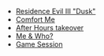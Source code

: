 - [Residence Evil III "Dusk"](/dusk)
- [Comfort Me](https://x.com/AMazeFest/status/1922018585972543997)
- [After Hours takeover](https://www.instagram.com/p/DKb5j52M-by/)
- [Me & Who?](https://www.instagram.com/p/DEVCxX8NlGe/?img_index=1)
- [Game Session](https://www.instagram.com/p/DBZI7DUgqbQ/?img_index=1)
